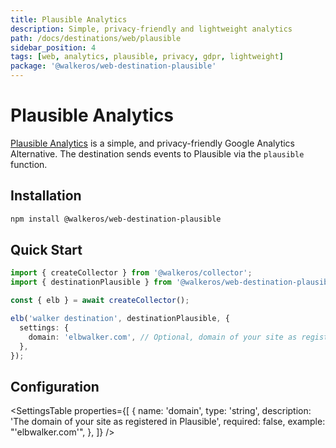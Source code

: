 ```yaml
---
title: Plausible Analytics
description: Simple, privacy-friendly and lightweight analytics
path: /docs/destinations/web/plausible
sidebar_position: 4
tags: [web, analytics, plausible, privacy, gdpr, lightweight]
package: '@walkeros/web-destination-plausible'
---
```



# Plausible Analytics

<PackageLink
  env="web"
  github="packages/web/destinations/plausible"
  npm="@walkeros/web-destination-plausible"
/>

[Plausible Analytics](https://plausible.io/) is a simple, and privacy-friendly
Google Analytics Alternative. The destination sends events to Plausible via the
`plausible` function.

## Installation

```bash
npm install @walkeros/web-destination-plausible
```

## Quick Start

```typescript
import { createCollector } from '@walkeros/collector';
import { destinationPlausible } from '@walkeros/web-destination-plausible';

const { elb } = await createCollector();

elb('walker destination', destinationPlausible, {
  settings: {
    domain: 'elbwalker.com', // Optional, domain of your site as registered
  },
});
```

## Configuration

<SettingsTable
  properties={[
    {
      name: 'domain',
      type: 'string',
      description: 'The domain of your site as registered in Plausible',
      required: false,
      example: "'elbwalker.com'",
    },
  ]}
/>
